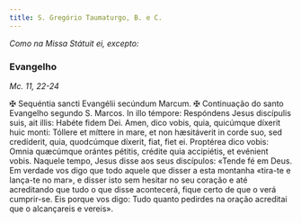 ```yaml
---
title: S. Gregório Taumaturgo, B. e C.
---
```


<em>Como na Missa Státuit ei, excepto:</em>


<LinkCard
  href="/missal/comum/11confessorespontifices1"
  title="Confessores Pontífices - Missa Státuit ei Dóminus"
/>

### Evangelho

_Mc. 11, 22-24_

<div class="grid grid-cols-2 gap-5">
  <span class="text-justify">
    <span class="text-red-500">&#10016;</span> Sequéntia sancti Evangélii
    secúndum Marcum.
  </span>
  <span class="text-justify">
    <span class="text-red-500">&#10016;</span> Continuação do santo Evangelho
    segundo S. Marcos.
  </span>
  <span class="text-justify">
    In illo témpore: Respóndens Jesus discípulis suis, ait illis: Habéte fidem
    Dei. Amen, dico vobis, quia, quicúmque díxerit huic monti: Tóllere et
    míttere in mare, et non hæsitáverit in corde suo, sed credíderit, quia,
    quodcúmque díxerit, fiat, fiet ei. Proptérea dico vobis: Omnia quæcúmque
    orántes pétitis, crédite quia accipiétis, et evénient vobis.
  </span>
  <span class="text-justify">
    Naquele tempo, Jesus disse aos seus discípulos: «Tende fé em Deus. Em
    verdade vos digo que todo aquele que disser a esta montanha «tira-te e
    lança-te no mar», e disser isto sem hesitar no seu coração e até acreditando
    que tudo o que disse acontecerá, fique certo de que o verá cumprir-se. Eis
    porque vos digo: Tudo quanto pedirdes na oração acreditai que o alcançareis
    e vereis».
  </span>
</div>
